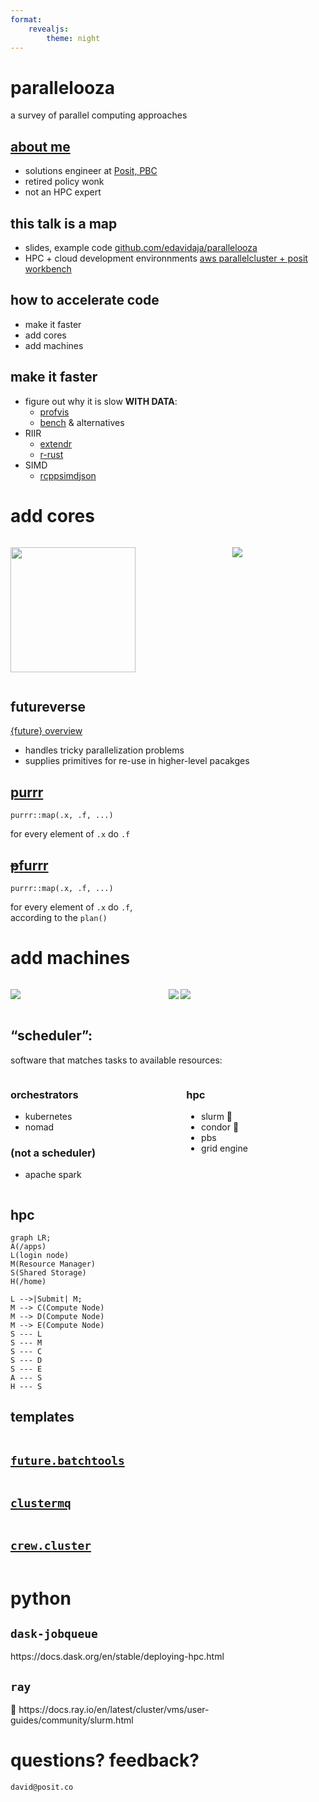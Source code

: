 ```yaml
---
format:
    revealjs: 
        theme: night
---
```


# parallelooza

a survey of parallel computing approaches

## [about me](https://edavidaja.com)

- solutions engineer at [Posit, PBC](https://posit.co/)
- retired policy wonk
- not an HPC expert

## this talk is a map

- slides, example code [github.com/edavidaja/parallelooza](https://github.com/edavidaja/parallelooza)
- HPC + cloud development environnments [aws parallelcluster + posit workbench](https://github.com/sol-eng/aws-parallelcluster-rsw)

## how to accelerate code

- make it faster
- add cores
- add machines

## make it faster

- figure out why it is slow **WITH DATA**: 
  - [profvis](https://rstudio.github.io/profvis/)
  - [bench](https://github.com/r-lib/bench?tab=readme-ov-file#alternatives) & alternatives
- RIIR
  - [extendr](https://github.com/extendr/extendr)
  - [r-rust](https://github.com/r-rust/faq)
- SIMD
  - [rcppsimdjson](https://github.com/eddelbuettel/rcppsimdjson)

# add cores {background-color="white"}

::: {.columns}

::: {.column}

![](https://www.futureverse.org/images/logo.png){width="200"}

:::

::: {.column}

![](https://assets.nvidiagrid.net/ngc/logos/Cuda.png)

:::
:::

## futureverse

[{future} overview](https://www.futureverse.org/packages-overview.html)

- handles tricky parallelization problems
- supplies primitives for re-use in higher-level pacakges

## [purrr](https://rstats-wtf.github.io/wtf-purrr-slides/) 

::: r-fit-text
`purrr::map(.x, .f, ...)`
:::

for every element of `.x` do `.f`


## [~~p~~furrr](https://furrr.futureverse.org/)

::: r-fit-text
`purrr::map(.x, .f, ...)`
:::

for every element of `.x` do `.f`,  
according to the `plan()`


# add machines {background-color="white"}

::: {.columns}
::: {.column}
![](https://slurm.schedmd.com/slurm_logo.png)

:::
::: {.column}
![](https://kubernetes.io/images/nav_logo2.svg)
![](https://htcondor.org/logos/htcondor_logos/PNG/HTCondor_red_blk_notag.png)
:::
:::


## "scheduler":

software that matches tasks to available resources:

::: columns

::: column

### orchestrators

- kubernetes
- nomad

### (not a scheduler)

- apache spark

:::

::: column

### hpc

- slurm 🍊
- condor 🍊
- pbs
- grid engine

:::

:::

## hpc

```mermaid
graph LR;
A(/apps)
L(login node)
M(Resource Manager)
S(Shared Storage)
H(/home)

L -->|Submit| M;
M --> C(Compute Node)
M --> D(Compute Node)
M --> E(Compute Node)
S --- L
S --- M
S --- C
S --- D
S --- E
A --- S
H --- S
```

## templates

```.bash
```

## [`future.batchtools`](https://future.batchtools.futureverse.org/index.html)

```.r
```

## [`clustermq`](https://mschubert.github.io/clustermq/)

```.r
```

## [`crew.cluster`](https://wlandau.github.io/crew.cluster/)

```.r
```

# python

## `dask-jobqueue`

https://docs.dask.org/en/stable/deploying-hpc.html

## `ray`

🚧 https://docs.ray.io/en/latest/cluster/vms/user-guides/community/slurm.html


# questions? feedback?

`david@posit.co`


